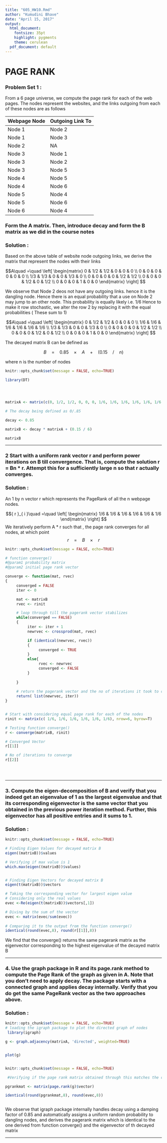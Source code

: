 ---
title: "605_HW10.Rmd"
author: "Kumudini Bhave"
date: "April 15, 2017"
output:
  html_document:
    fontsize: 35pt
    highlight: pygments
    theme: cerulean
  pdf_document: default
---




# **PAGE RANK    **




### Problem Set 1 : 

From a 6 page universe,  we compute the page rank for each of the web pages. The nodes represent the websites, and the links outgoing from each of these nodes are as follows


Webpage Node | Outgoing Link To
------------ | --------------------
Node 1 | Node 2
Node 1 | Node 3
Node 2 | NA
Node 3 | Node 1
Node 3 | Node 2 
Node 3 | Node 5
Node 4 | Node 5
Node 4 | Node 6
Node 5 | Node 4
Node 5 | Node 6
Node 6 | Node 4



### Form the A matrix. Then, introduce decay and form the B matrix as we did in the course notes

### Solution :
Based on the above table of website node outgoing links, we derive the matrix that represent the nodes with their links


$$A\quad =\quad \left[ \begin{matrix} 0 & 1/2 & 1/2 & 0 & 0 & 0 \\ 0 & 0 & 0 & 0 & 0 & 0 \\ 1/3 & 1/3 & 0 & 0 & 1/3 & 0 \\ 0 & 0 & 0 & 0 & 1/2 & 1/2 \\ 0 & 0 & 0 & 1/2 & 0 & 1/2 \\ 0 & 0 & 0 & 1 & 0 & 0 \end{matrix} \right] $$

We observe that Node 2 deos not have any outgoing links.
hence it is the dangling node.
Hence there is an equal probability that a use on Node 2 may jump to an other node.
This probability is equally likely i.e. 1/6
Hence to make it row stochastic, we alter the row 2 by replacing it with the equal probabilities ( These sum to 1)



$$A\quad =\quad \left[ \begin{matrix} 0 & 1/2 & 1/2 & 0 & 0 & 0 \\ 1/6 & 1/6 & 1/6 & 1/6 & 1/6 & 1/6 \\ 1/3 & 1/3 & 0 & 0 & 1/3 & 0 \\ 0 & 0 & 0 & 0 & 1/2 & 1/2 \\ 0 & 0 & 0 & 1/2 & 0 & 1/2 \\ 0 & 0 & 0 & 1 & 0 & 0 \end{matrix} \right] $$



The decayed matrix B can be defined as 

$$B\quad =\quad 0.85\quad \times \quad A\quad +\quad (0.15\quad /\quad n)$$



where n is the number of nodes

```{r eval=TRUE, tidy=TRUE, tidy.opts=list(width.cutoff=150)}
knitr::opts_chunk$set(message = FALSE, echo=TRUE)

library(DT)




matrixA <- matrix(c(0, 1/2, 1/2, 0, 0, 0, 1/6, 1/6, 1/6, 1/6, 1/6, 1/6, 1/3, 1/3, 0, 0, 1/3, 0, 0, 0, 0, 0, 1/2, 1/2, 0, 0, 0, 1/2, 0, 1/2, 0, 0, 0, 1, 0, 0), nrow=6, byrow=T)

# The decay being defined as 0/.85

decay <- 0.85

matrixB <- decay * matrixA + (0.15 / 6)

matrixB

```


**********


### 2 Start with a uniform rank vector r and perform power iterations on B till convergence. That is, compute the solution r = Bn * r. Attempt this for a sufficiently large n so that r actually converges.                               
### Solution :

An 1 by n vector r which represents the PageRank of all the n webpage nodes.

$${ r }_{ i }\quad =\quad \left[ \begin{matrix} 1/6 & 1/6 & 1/6 & 1/6 & 1/6 & 1/6 \end{matrix} \right] $$
We iteratively perform A * r  such that ,  the page rank converges for all nodes,  at which point 
$$r\quad =\quad B\quad \times \quad r$$



```{r eval=TRUE,  tidy=TRUE, tidy.opts=list(width.cutoff=150)}
knitr::opts_chunk$set(message = FALSE, echo=TRUE)

# function converge()
#@param1 probability matrix 
#@param2 initial page rank vector

converge <- function(mat, rvec)
{
     converged = FALSE
     iter <- 0

     mat <- matrixB
     rvec <- rinit

     # loop through till the pagerank vector stabilizes     
     while(converged == FALSE)
     {
          iter <- iter + 1
          newrvec <- crossprod(mat, rvec)

          if (identical(newrvec, rvec)) 
          {
               converged <- TRUE
          }
          else{
               rvec <- newrvec 
               converged <- FALSE
          }
          
     }
     
     # return the pagerank vector and the no of iterations it took to converge
     return( list(newrvec, iter))
}


# Start with considering equal page rank for each of the nodes
rinit <- matrix(c( 1/6, 1/6, 1/6, 1/6, 1/6, 1/6), nrow=6, byrow=T)

# Testing function converge()
r <- converge(matrixB, rinit)

# Converged Vector
r[[1]]

# No of iterations to converge
r[[2]]


 
```



********



### 3. Compute the eigen-decomposition of B and verify that you indeed get an eigenvalue of 1 as the largest eigenvalue and that its corresponding eigenvector is the same vector that you obtained in the previous power iteration method. Further, this eigenvector has all positive entries and it sums to 1.

                      
### Solution :


```{r eval=TRUE,  tidy=TRUE, tidy.opts=list(width.cutoff=150)}
knitr::opts_chunk$set(message = FALSE, echo=TRUE)

# Finding Eigen Values for decayed matrix B
eigen((matrixB))$values

# Verifying if max value is 1
which.max(eigen((matrixB))$values)


# Finding Eigen Vectors for decayed matrix B
eigen(t(matrixB))$vectors

# Taking the corresponding vector for largest eigen value
# Considering only the real values
evec <-Re(eigen(t(matrixB))$vectors[,1])

# Diving by the sum of the vector
evec <- matrix(evec/sum(evec))
 
# Comparing it to the output from the function converge()
identical(round(evec,8), round(r[[1]],8))

```

We find that the converge() returns the same pagerank matrix as the eigenvector corresponding to the highest eigenvalue of the decayed matrix B

********


### 4. Use the graph package in R and its page.rank method to compute the Page Rank of the graph as given in A. Note that you don't need to apply decay. The package starts with a connected graph and applies decay internally. Verify that you do get the same PageRank vector as the two approaches above.

                      
### Solution :


```{r eval=TRUE,  tidy=TRUE, tidy.opts=list(width.cutoff=150)}
knitr::opts_chunk$set(message = FALSE, echo=TRUE)
# loading the igraph package to plot the directed graph of nodes 
 library(igraph)

g <- graph.adjacency(matrixA, 'directed', weighted=TRUE)


plot(g)



```



```{r eval=TRUE, tidy=TRUE, tidy.opts=list(width.cutoff=150)}
knitr::opts_chunk$set(message = FALSE, echo=TRUE)

 #Verifying if the page rank matrix obtained through this matches the one through converge()

pgrankmat <- matrix(page.rank(g)$vector)

identical(round(pgrankmat,8), round(evec,8))



```

We observe that igraph package internally handles decay using a damping factor of 0.85 and automatically assigns a uniform random probability to dangling nodes, and derives the pagerank matrix which is identical to the one derived from function converge() and the eigenvector of th decayed matrix

********






